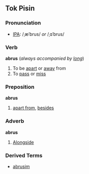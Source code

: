 ==Tok Pisin==
===Pronunciation===
* [[Wiktionary:Pronunciation_key|IPA]]: /ˌæˈbrus/ ''or'' /ˌɑˈbrus/

===Verb===
'''abrus''' (''always accompanied by [[long]]'')
# To be [[apart]] or [[away]] from
# To [[pass]] or [[miss]]

===Preposition===
'''abrus'''
# [[apart from]], [[besides]]

===Adverb===
'''abrus'''
# [[Alongside]]

===Derived Terms===
* [[abrusim]]